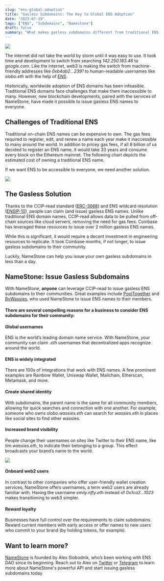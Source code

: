 ```yaml
---
slug: "ens-global-adoption"
title: "Gasless Subdomains: The Key to Global ENS Adoption"
date: "2023-07-19"
tags: ["ENS", "Subdomains", "Namestone"]
draft: false
summary: "What makes gasless subdomains different from traditional ENS names, and how NameStone makes issuing them possible for everyone. "
---
```


![](https://hackmd.io/_uploads/ryel6zycn.png)

The internet did not take the world by storm until it was easy to use.
It took time and development to switch from searching _142.250.183.46_ to _google.com_.
Like the internet, web3 is making the switch from machine-friendly addresses
like _0xb4ab2…2391_ to human-readable usernames like _slobo.eth_ with the help of [ENS](https://docs.ens.domains/).

Historically, worldwide adoption of ENS domains has been infeasible.
Traditional ENS domains face challenges that make them inaccessible to many.
However, new blockchain developments, paired with the services of NameStone, have made
it possible to issue gasless ENS names to everyone.

## Challenges of Traditional ENS

Traditional on-chain ENS names can be expensive to own. The gas fees required to register,
edit, and renew a name each year make it inaccessible to many around the world.
In addition to pricey gas fees, if all 8 billion of us decided to register an ENS name,
it would take 33 years and consume every block on the Ethereum mainnet. The following chart depicts the estimated
cost of owning a traditional ENS name.

If we want ENS to be accessible to everyone, we need another solution.

![](https://hackmd.io/_uploads/Hk2gb7yq2.png)

## The Gasless Solution

Thanks to the CCIP-read standard ([ERC-3668](https://eips.ethereum.org/EIPS/eip-3668))
and ENS wildcard resolution ([ENSIP-10](https://docs.ens.domains/ens-improvement-proposals/ensip-10-wildcard-resolution)),
people can claim (and issue) gasless ENS names. Unlike traditional ENS domain names, CCIP-read allows data to be pulled from
off-chain sources like cloud servers, removing the need for gas fees. Coinbase has leveraged these resources to issue over 2
million gasless ENS names.

While this is significant, it would require a decent investment in engineering
resources to replicate. It took Coinbase months, if not longer, to issue gasless
subdomains to their community.

Luckily, NameStone can help you issue your own gasless subdomains in less than a day.

## NameStone: Issue Gasless Subdomains

With NameStone, **anyone** can leverage CCIP-read to issue gasless ENS subdomains to their communities.
Great examples include [PoolTogether](https://pooltogether.com/) and [ByWassies](https://www.bywassies.com/),
who used NameStone to issue ENS names to their members.

#### There are several compelling reasons for a business to consider ENS subdomains for their community:

#### Global usernames

ENS is the world’s leading domain name service. With NameStone, your community
can claim _.eth_ usernames that decentralized apps recognize around the world.

#### ENS is widely integrated

There are 100s of integrations that work with ENS names.
A few prominent examples are Rainbow Wallet, Uniswap Wallet, Mailchain, Etherscan, Metamask, and more.

#### Create shared identity

With subdomains, the parent name is the same for all
community members, allowing for quick searches and connection with one another. For example,
someone who owns _slobo.wassies.eth_ can search for _wassies.eth_ in places like social sites to
find other wassies.

#### Increased brand visibility

People change their usernames on sites like Twitter to their ENS name,
like _tim.wassies.eth_, to indicate their belonging to a group. This effect broadcasts your brand’s
name to the world.

![](https://hackmd.io/_uploads/B1vU0zJch.png)

#### Onboard web2 users

In contrast to other companies who offer user-friendly wallet creation services,
NameStone offers usernames, a term web2 users are already familiar with. Having the username _emily.nfty.eth_ instead
of _0x1ca2…1023_ makes transitioning to web3 simpler.

#### Reward loyalty

Businesses have full control over the requirements to claim subdomains.
Reward current members with early access or offer names to new users who commit to your brand
(by holding tokens, for example).

## Want to learn more?

[NameStone](https://namestone.xyz) is founded by Alex Slobodnik, who’s been working with ENS DAO since its beginning.
Reach out to Alex on [Twitter](https://twitter.com/AlexSlobodnik) or [Telegram](https://t.me/superslobo) to
learn more about NameStone's powerful API and start issuing gasless subdomains today.
